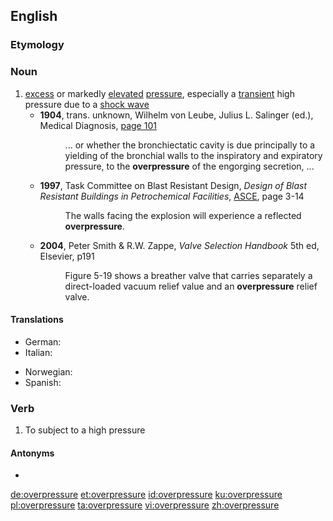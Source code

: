 ==English==
{{wikipedia}}

===Etymology===
{{prefix|en|over|pressure}}

===Noun===
{{en-noun}}

# [[excess]] or markedly [[elevate]]d [[pressure]], especially a [[transient]] high pressure due to a [[shock wave]]
#* '''1904''', trans. unknown, Wilhelm von Leube, Julius L. Salinger (ed.), Medical Diagnosis, [http://books.google.com/books?id=vD9AcR8BZ5cC&pg=PA101&dq=overpressure page 101]
#*: ... or whether the bronchiectatic cavity is due principally to a yielding of the bronchial walls to the inspiratory and expiratory pressure, to the '''overpressure''' of the engorging secretion, ...
#* '''1997''', Task Committee on Blast Resistant Design, ''Design of Blast Resistant Buildings in Petrochemical Facilities'', [[w:American Society of Civil Engineers|ASCE]], page 3-14
#*: The walls facing the explosion will experience a reflected '''overpressure'''.
#* '''2004''', Peter Smith & R.W. Zappe, ''Valve Selection Handbook'' 5th ed, Elsevier, p191
#*: Figure 5-19 shows a breather valve that carries separately a direct-loaded vacuum relief value and an '''overpressure''' relief valve.

====Translations====
{{trans-top|excess or markedly elevated pressure}}
* German: {{t+|de|Überdruck|m}}
* Italian: {{t|it|sovrappressione|f}}
{{trans-mid}}
* Norwegian: {{t|no|overtrykk|n}}
* Spanish: {{t|es|sobrepresión|f}}
{{trans-bottom}}

===Verb===
{{en-verb|overpressur}}

# To subject to a high pressure

====Antonyms====
* {{l|en|underpressure}}

[[de:overpressure]]
[[et:overpressure]]
[[id:overpressure]]
[[ku:overpressure]]
[[pl:overpressure]]
[[ta:overpressure]]
[[vi:overpressure]]
[[zh:overpressure]]